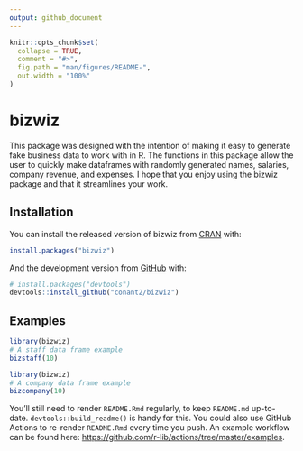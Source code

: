 ```yaml
---
output: github_document
---
```


<!-- README.md is generated from README.Rmd. Please edit that file -->

```r
knitr::opts_chunk$set(
  collapse = TRUE,
  comment = "#>",
  fig.path = "man/figures/README-",
  out.width = "100%"
)
```

# bizwiz

<!-- badges: start -->
<!-- badges: end -->

This package was designed with the intention of making it easy to generate fake business data to work with in R. 
             The functions in this package allow the user to quickly make dataframes with randomly generated names, salaries, company revenue, and expenses. 
             I hope that you enjoy using the bizwiz package and that it streamlines your work.

## Installation

You can install the released version of bizwiz from [CRAN](https://CRAN.R-project.org) with:

``` r
install.packages("bizwiz")
```

And the development version from [GitHub](https://github.com/conant2/bizwiz) with:

``` r
# install.packages("devtools")
devtools::install_github("conant2/bizwiz")
```
## Examples


```r
library(bizwiz)
# A staff data frame example
bizstaff(10)
```

```r
library(bizwiz)
# A company data frame example
bizcompany(10)
```

You'll still need to render `README.Rmd` regularly, to keep `README.md` up-to-date. `devtools::build_readme()` is handy for this. You could also use GitHub Actions to re-render `README.Rmd` every time you push. An example workflow can be found here: <https://github.com/r-lib/actions/tree/master/examples>.

